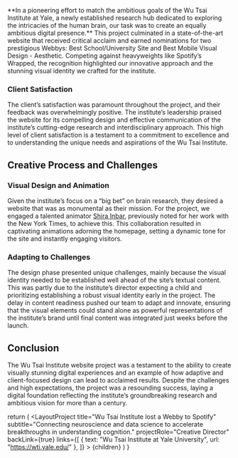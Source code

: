 
<p className="lead">**In a pioneering effort to match the ambitious goals of the Wu Tsai Institute at Yale, a newly established research hub dedicated to exploring the intricacies of the human brain, our task was to create an equally ambitious digital presence.** This project culminated in a state-of-the-art website that received critical acclaim and earned nominations for two prestigious Webbys: Best School/University Site and Best Mobile Visual Design - Aesthetic. Competing against heavyweights like Spotify’s Wrapped, the recognition highlighted our innovative approach and the stunning visual identity we crafted for the institute.</p>

### Client Satisfaction

The client’s satisfaction was paramount throughout the project, and their feedback was overwhelmingly positive. The institute’s leadership praised the website for its compelling design and effective communication of the institute’s cutting-edge research and interdisciplinary approach. This high level of client satisfaction is a testament to a commitment to excellence and to understanding the unique needs and aspirations of the Wu Tsai Institute.

## Creative Process and Challenges

### Visual Design and Animation

Given the institute’s focus on a “big bet” on brain research, they desired a website that was as monumental as their mission. For the project, we engaged a talented animator [Shira Inbar](https://shira-inbar.com/), previously noted for her work with the New York Times, to achieve this. This collaboration resulted in captivating animations adorning the homepage, setting a dynamic tone for the site and instantly engaging visitors.

### Adapting to Challenges

The design phase presented unique challenges, mainly because the visual identity needed to be established well ahead of the site’s textual content. This was partly due to the institute’s director expecting a child and prioritizing establishing a robust visual identity early in the project. The delay in content readiness pushed our team to adapt and innovate, ensuring that the visual elements could stand alone as powerful representations of the institute’s brand until final content was integrated just weeks before the launch.

## Conclusion

The Wu Tsai Institute website project was a testament to the ability to create visually stunning digital experiences and an example of how adaptive and client-focused design can lead to acclaimed results. Despite the challenges and high expectations, the project was a resounding success, laying a digital foundation reflecting the institute’s groundbreaking research and ambitious vision for more than a century.


  return (
    <LayoutProject 
      title="Wu Tsai Institute lost a Webby to Spotify" 
      subtitle="Connecting neuroscience and data science to accelerate breakthroughs in understanding cognition." 
      projectRole="Creative Director" 
      backLink={true}
      links={[
        { text: "Wu Tsai Institute at Yale University", url: "https://wti.yale.edu/" },
      ]}
      >
        {children}
    </LayoutProject>
  )
}
